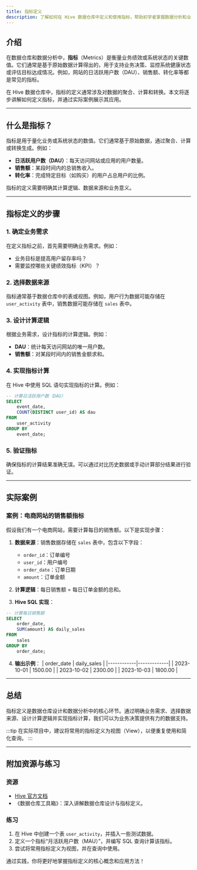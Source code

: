 ```yaml
---
title: 指标定义
description: 了解如何在 Hive 数据仓库中定义和使用指标，帮助初学者掌握数据分析和业务决策的关键概念。
---
```


## 介绍

在数据仓库和数据分析中，**指标**（Metrics）是衡量业务绩效或系统状态的关键数值。它们通常是基于原始数据计算得出的，用于支持业务决策、监控系统健康状态或评估目标达成情况。例如，网站的日活跃用户数（DAU）、销售额、转化率等都是常见的指标。

在 Hive 数据仓库中，指标的定义通常涉及对数据的聚合、计算和转换。本文将逐步讲解如何定义指标，并通过实际案例展示其应用。

---

## 什么是指标？

指标是用于量化业务或系统状态的数值。它们通常基于原始数据，通过聚合、计算或转换生成。例如：

- **日活跃用户数（DAU）**：每天访问网站或应用的用户数量。
- **销售额**：某段时间内的总销售收入。
- **转化率**：完成特定目标（如购买）的用户占总用户的比例。

指标的定义需要明确其计算逻辑、数据来源和业务意义。

---

## 指标定义的步骤

### 1. 确定业务需求
在定义指标之前，首先需要明确业务需求。例如：
- 业务目标是提高用户留存率吗？
- 需要监控哪些关键绩效指标（KPI）？

### 2. 选择数据来源
指标通常基于数据仓库中的表或视图。例如，用户行为数据可能存储在 `user_activity` 表中，销售数据可能存储在 `sales` 表中。

### 3. 设计计算逻辑
根据业务需求，设计指标的计算逻辑。例如：
- **DAU**：统计每天访问网站的唯一用户数。
- **销售额**：对某段时间内的销售金额求和。

### 4. 实现指标计算
在 Hive 中使用 SQL 语句实现指标的计算。例如：

```sql
-- 计算日活跃用户数（DAU）
SELECT
    event_date,
    COUNT(DISTINCT user_id) AS dau
FROM
    user_activity
GROUP BY
    event_date;
```

### 5. 验证指标
确保指标的计算结果准确无误。可以通过对比历史数据或手动计算部分结果进行验证。

---

## 实际案例

### 案例：电商网站的销售额指标
假设我们有一个电商网站，需要计算每日的销售额。以下是实现步骤：

1. **数据来源**：销售数据存储在 `sales` 表中，包含以下字段：
   - `order_id`：订单编号
   - `user_id`：用户编号
   - `order_date`：订单日期
   - `amount`：订单金额

2. **计算逻辑**：每日销售额 = 每日订单金额的总和。

3. **Hive SQL 实现**：
```sql
-- 计算每日销售额
SELECT
    order_date,
    SUM(amount) AS daily_sales
FROM
    sales
GROUP BY
    order_date;
```

4. **输出示例**：
| order_date | daily_sales |
|------------|-------------|
| 2023-10-01 | 1500.00     |
| 2023-10-02 | 2300.00     |
| 2023-10-03 | 1800.00     |

---

## 总结

指标定义是数据仓库设计和数据分析中的核心环节。通过明确业务需求、选择数据来源、设计计算逻辑并实现指标计算，我们可以为业务决策提供有力的数据支持。

:::tip
在实际项目中，建议将常用的指标定义为视图（View），以便重复使用和简化查询。
:::

---

## 附加资源与练习

### 资源
- [Hive 官方文档](https://hive.apache.org/)
- 《数据仓库工具箱》：深入讲解数据仓库设计与指标定义。

### 练习
1. 在 Hive 中创建一个表 `user_activity`，并插入一些测试数据。
2. 定义一个指标“月活跃用户数（MAU）”，并编写 SQL 查询计算该指标。
3. 尝试将常用指标定义为视图，并在查询中使用。

通过实践，你将更好地掌握指标定义的核心概念和应用方法！